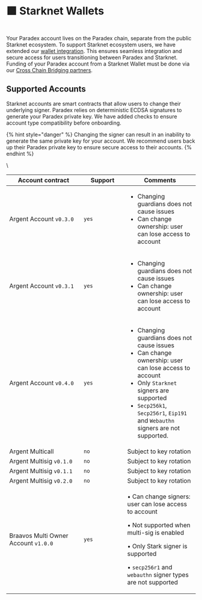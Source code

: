# 🟪 Starknet Wallets

\
Your Paradex account lives on the Paradex chain, separate from the public Starknet ecosystem. To support Starknet ecosystem users, we have extended our [wallet integration](../../introduction/architecture-overview/wallet-integration.md). This ensures seamless integration and secure access for users transitioning between Paradex and Starknet. Funding of your Paradex account from a Starknet Wallet must be done via our [Cross Chain Bridging partners](cross-chain-bridging.md).

## Supported Accounts

Starknet accounts are smart contracts that allow users to change their underlying signer. Paradex relies on deterministic ECDSA signatures to generate your Paradex private key. We have added checks to ensure account type compatibility before onboarding.

{% hint style="danger" %}
Changing the signer can result in an inability to generate the same private key for your account. We recommend users back up their Paradex private key to ensure secure access to their accounts.
{% endhint %}

\\

<table><thead><tr><th width="182">Account contract</th><th width="100">Support</th><th>Comments</th></tr></thead><tbody><tr><td>Argent Account <code>v0.3.0</code></td><td><code>yes</code></td><td><ul><li>Changing guardians does not cause issues</li><li>Can change ownership: user can lose access to account</li></ul></td></tr><tr><td>Argent Account <code>v0.3.1</code></td><td><code>yes</code></td><td><ul><li>Changing guardians does not cause issues</li><li>Can change ownership: user can lose access to account</li></ul></td></tr><tr><td>Argent Account <code>v0.4.0</code></td><td><code>yes</code></td><td><ul><li>Changing guardians does not cause issues</li><li>Can change ownership: user can lose access to account</li><li>Only <code>Starknet</code> signers are supported</li><li><code>Secp256k1</code>, <code>Secp256r1</code>, <code>Eip191</code> and <code>Webauthn</code> signers are not supported.</li></ul></td></tr><tr><td>Argent Multicall</td><td><code>no</code></td><td>Subject to key rotation</td></tr><tr><td>Argent Multisig <code>v0.1.0</code></td><td><code>no</code></td><td>Subject to key rotation</td></tr><tr><td>Argent Multisig <code>v0.1.1</code></td><td><code>no</code></td><td>Subject to key rotation</td></tr><tr><td>Argent Multisig <code>v0.2.0</code></td><td><code>no</code></td><td>Subject to key rotation</td></tr><tr><td>Braavos Multi Owner Account <code>v1.0.0</code></td><td><code>yes</code></td><td><p>• Can change signers: user can lose access to account</p><p>• Not supported when multi-sig is enabled</p><p>• Only Stark signer is supported</p><p>• <code>secp256r1</code> and <code>webauthn</code> signer types are not supported</p></td></tr></tbody></table>
